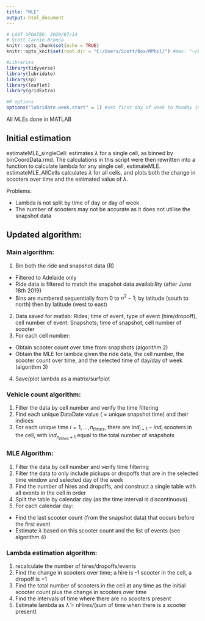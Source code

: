 ```yaml
---
title: "MLE"
output: html_document
---
```


```r
# LAST UPDATED: 2020/07/24
# Scott Carnie-Bronca
knitr::opts_chunk$set(echo = TRUE)
knitr::opts_knit$set(root.dir = "C:/Users/Scott/Box/MPhil/") #mac: "~/Box/MPhil" windows: "C:/Users/Scott/Box/MPhil/"

#Libraries
library(tidyverse)
library(lubridate)
library(sp)
library(leaflet)
library(gridExtra)

#R options
options("lubridate.week.start" = 1) #set first day of week to Monday instead of Sunday

```

All MLEs done in MATLAB

## Initial estimation

estimateMLE_singleCell: estimates $\lambda$ for a single cell, as binned by binCoordData.rmd. The calculations in this script were then rewritten into a function to calculate lambda for any single cell, estimateMLE. estimateMLE_AllCells calculates $\lambda$ for all cells, and plots both the change in scooters over time and the estimated value of $\lambda$.

Problems:

* Lambda is not split by time of day or day of week
* The number of scooters may not be accurate as it does not utilise the snapshot data



## Updated algorithm:

### Main algorithm:

1. Bin both the ride and snapshot data (R)
  + Filtered to Adelaide only
  + Ride data is filtered to match the snapshot data availability (after June 18th 2019)
  + Bins are numbered sequentially from 0 to $n^2-1$; by latitude (south to north) then by latitude (west to east)
2. Data saved for matlab: Rides; time of event, type of event (hire/dropoff), cell number of event. Snapshots; time of snapshot, cell number of scooter
3. For each cell number:
  + Obtain scooter count over time from snapshots (algorithm 2)
  + Obtain the MLE for lambda given the ride data, the cell number, the scooter count over time, and the selected time of day/day of week (algorithm 3)
4. Save/plot lambda as a matrix/surfplot

### Vehicle count algorithm:

1. Filter the data by cell number and verify the time filtering
2. Find each unique DataDate value ( = unique snapshot time) and their indices
3. For each unique time $i = 1,...,n_{times}$, there are $ind_{i+1}-ind_{i}$ scooters in the cell, with $ind_{n_{times}+1}$ equal to the total number of snapshots

### MLE Algorithm:

1. Filter the data by cell number and verify time filtering
2. Filter the data to only include pickups or dropoffs that are in the selected time window and selected day of the week
3. Find the number of hires and dropoffs, and construct a single table with all events in the cell in order 
4. Split the table by calendar day (as the time interval is discontinuous)
5. For each calendar day:
+ Find the last scooter count (from the snapshot data) that occurs before the first event
+ Estimate $\lambda$ based on this scooter count and the list of events (see algorithm 4)

### Lambda estimation algorithm:

1. recalculate the number of hires/dropoffs/events
2. Find the change in scooters over time; a hire is -1 scooter in the cell, a dropoff is +1
3. Find the total number of scooters in the cell at any time as the initial scooter count plus the change in scooters over time
4. Find the intervals of time where there are no scooters present
5. Estimate lambda as $\hat{\lambda}$ = nHires/(sum of time when there is a scooter present)

